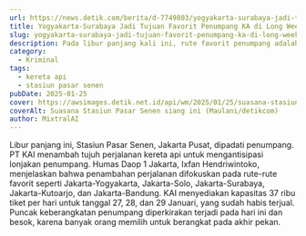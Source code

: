 ```yaml
---
url: https://news.detik.com/berita/d-7749803/yogyakarta-surabaya-jadi-tujuan-favorit-penumpang-ka-di-long-weekend-ini
title: Yogyakarta-Surabaya Jadi Tujuan Favorit Penumpang KA di Long Weekend Ini
slug: yogyakarta-surabaya-jadi-tujuan-favorit-penumpang-ka-di-long-weekend-ini
description: Pada libur panjang kali ini, rute favorit penumpang adalah Jakarta-Yogyakarta, Jakarta-Solo, Jakarta-Surabaya, Jakarta-Kutoarjo, dan Jakarta-Bandung.
category:
  - Kriminal
tags:
  - kereta api
  - stasiun pasar senen
pubDate: 2025-01-25
cover: https://awsimages.detik.net.id/api/wm/2025/01/25/suasana-stasiun-pasar-senen-siang-ini-1_169.jpeg?wid=54&w=650&v=1&t=jpeg
coverAlt: Suasana Stasiun Pasar Senen siang ini (Maulani/detikcom)
author: MixtralAI
---
```

Libur panjang ini, Stasiun Pasar Senen, Jakarta Pusat, dipadati penumpang. PT KAI menambah tujuh perjalanan kereta api untuk mengantisipasi lonjakan penumpang. Humas Daop 1 Jakarta, Ixfan Hendriwintoko, menjelaskan bahwa penambahan perjalanan difokuskan pada rute-rute favorit seperti Jakarta-Yogyakarta, Jakarta-Solo, Jakarta-Surabaya, Jakarta-Kutoarjo, dan Jakarta-Bandung. KAI menyediakan kapasitas 37 ribu tiket per hari untuk tanggal 27, 28, dan 29 Januari, yang sudah habis terjual. Puncak keberangkatan penumpang diperkirakan terjadi pada hari ini dan besok, karena banyak orang memilih untuk berangkat pada akhir pekan.

